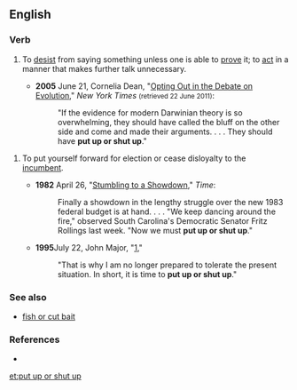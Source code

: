 ==English==

===Verb===
{{head|en|verb|head=[[put up]] [[or]] [[shut up]]}}

# {{context|idiomatic|lang=en}} To [[desist]] from saying something unless one is able to [[prove]] it; to [[act]] in a manner that makes further talk unnecessary.
#* '''2005''' June 21, Cornelia Dean, "[http://www.nytimes.com/2005/06/21/science/21evo.html?pagewanted=print Opting Out in the Debate on Evolution ]," ''New York Times'' <small>(retrieved 22 June 2011)</small>:
#*: "If the evidence for modern Darwinian theory is so overwhelming, they should have called the bluff on the other side and come and made their arguments. . . . They should have '''put up or shut up'''."

# {{context|politics|lang=en}} To put yourself forward for election or cease disloyalty to the [[incumbent]]. 
#* '''1982''' April 26, "[http://www.time.com/time/magazine/article/0,9171,922881,00.html Stumbling to a Showdown]," ''Time'':
#*: Finally a showdown in the lengthy struggle over the new 1983 federal budget is at hand. . . . "We keep dancing around the fire," observed South Carolina's Democratic Senator Fritz Rollings last week. "Now we must '''put up or shut up'''."
#* '''1995'''July 22, John Major, "[http://www.johnmajor.co.uk/page724.html],"
#*: "That is why I am no longer prepared to tolerate the present situation. In short, it is time to '''put up or shut up'''."

===See also===
* [[fish or cut bait]]

===References===
* {{R:OneLook}}

[[et:put up or shut up]]